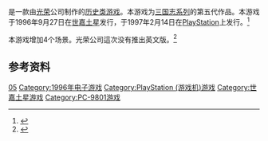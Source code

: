 {{NoteTA
| G1=Games
}}
{{Infobox video game
|title  = 三國志V
|image= 
|caption=
|developer = [[光荣|光荣]]
|publisher = 光荣
|designer = 光荣
|engine = 
|series = [[三國志系列|三國志系列]]
|released = '''PC'''<br>{{vgrelease|JP|15 December 1995}}'''Saturn'''<br>{{vgrelease|JP|27 September 1996}}'''PlayStation'''<br>{{vgrelease|JP|14 February 1997}}<br>'''PC'''<br>{{vgrelease|JP|26 September 2001}}<br>'''PlayStation Portable'''{{vgrelease|JP|9 November 2006}}
|genre = [[回合制策略游戏|回合制策略]]
|modes = [[单人电子游戏|单人]]、多人 （最多8人）
|platforms = [[MS-DOS|MS-DOS]]、[[世嘉土星|世嘉土星]]、[[PlayStation_(遊戲機)|PlayStation]]、[[PlayStation_Portable|PSP]]
}}

{{vgname|三國志V|ja=三國志V}}是一款由[[光荣|光荣]]公司制作的[[历史类游戏|历史类游戏]]。本游戏为[[三国志系列|三国志系列]]的第五代作品。本游戏于1996年9月27日在[[世嘉土星|世嘉土星]]发行，于1997年2月14日在[[PlayStation|PlayStation]]上发行。<ref name="gamefaqs">{{cite web| url = http://www.gamefaqs.com/ps/573467-san-goku-shi-v/data| title = Release information| publisher = [[GameFAQs|GameFAQs]]| date = | accessdate = 2015-10-17| archive-date = 2015-10-15| archive-url = https://web.archive.org/web/20151015021920/http://www.gamefaqs.com/ps/573467-san-goku-shi-v/data| dead-url = no}}</ref>

本游戏增加4个场景。光荣公司這次没有推出英文版。<ref>{{Cite web |url=http://www.thecomputershow.com/computershow/previews/romanceofthe3kingdprev.htm |title=Romance of the Three Kingdoms V (PSX) |accessdate=2015-10-17 |archive-date=2014-02-21 |archive-url=https://web.archive.org/web/20140221074214/http://www.thecomputershow.com/computershow/previews/romanceofthe3kingdprev.htm |dead-url=no }}</ref>

== 参考资料 ==
{{Reflist}}

{{三國志系列}}

{{DEFAULTSORT:Sangoukushi 5}}
[[Category:三國志系列|05]]
[[Category:1996年电子游戏|Category:1996年电子游戏]]
[[Category:PlayStation_(游戏机)游戏|Category:PlayStation (游戏机)游戏]]
[[Category:世嘉土星游戏|Category:世嘉土星游戏]]
[[Category:PC-9801游戏|Category:PC-9801游戏]]

{{KoeiTecmo-stub}}
{{Strategy-videogame-stub}}